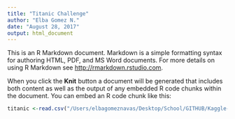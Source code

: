 ```yaml
---
title: "Titanic Challenge"
author: "Elba Gomez N."
date: "August 28, 2017"
output: html_document
---
```


This is an R Markdown document. Markdown is a simple formatting syntax for authoring HTML, PDF, and MS Word documents. For more details on using R Markdown see <http://rmarkdown.rstudio.com>.

When you click the **Knit** button a document will be generated that includes both content as well as the output of any embedded R code chunks within the document. You can embed an R code chunk like this:

```r
titanic <-read.csv("/Users/elbagomeznavas/Desktop/School/GITHUB/Kaggle-Practice/Titanic/train.csv")
```

